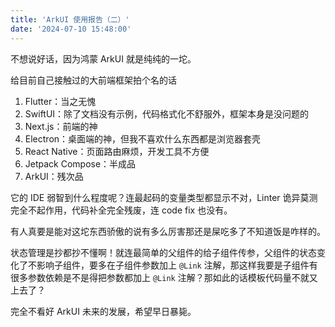 ```yaml
---
title: 'ArkUI 使用报告（二）'
date: '2024-07-10 15:48:00'
---
```


不想说好话，因为鸿蒙 ArkUI 就是纯纯的一坨。

给目前自己接触过的大前端框架拍个名的话

1. Flutter：当之无愧
2. SwiftUI：除了文档没有示例，代码格式化不舒服外，框架本身是没问题的
3. Next.js：前端的神
4. Electron：桌面端的神，但我不喜欢什么东西都是浏览器套壳
5. React Native：页面路由麻烦，开发工具不方便
6. Jetpack Compose：半成品
7. ArkUI：残次品

它的 IDE 弱智到什么程度呢？连最起码的变量类型都显示不对，Linter 诡异莫测完全不起作用，代码补全完全残废，连 code fix 也没有。

有人真要是能对这坨东西骄傲的说有多么厉害那还是屎吃多了不知道饭是咋样的。

状态管理是抄都抄不懂啊！就连最简单的父组件的给子组件传参，父组件的状态变化了不影响子组件，要多在子组件参数加上 `@Link` 注解，那这样我要是子组件有很多参数依赖是不是得把参数都加上 `@Link` 注解？那如此的话模板代码量不就又上去了？

完全不看好 ArkUI 未来的发展，希望早日暴毙。
